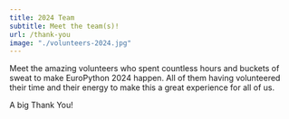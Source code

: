 ```yaml
---
title: 2024 Team
subtitle: Meet the team(s)!
url: /thank-you
image: "./volunteers-2024.jpg"
---
```


Meet the amazing volunteers who spent countless hours and buckets of sweat to make EuroPython 2024 happen.
All of them having volunteered their time and their energy to make this a great experience for all of us.

A big Thank You!
